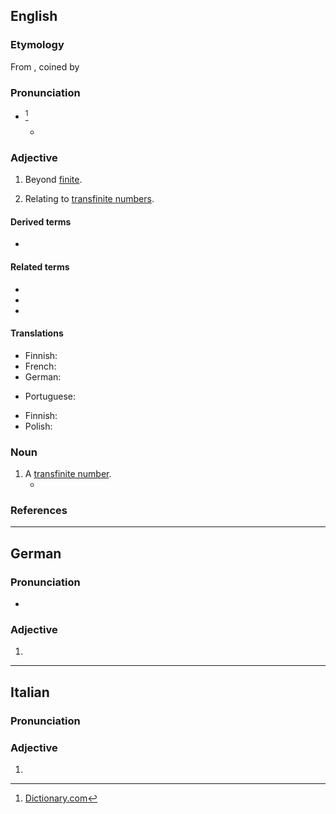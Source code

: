 ==English==

===Etymology===
From {{etyl|de|en}} {{m|de|transfinit}}, coined by {{w|Georg Cantor}}

===Pronunciation===
* {{IPA|en|/tɹænsˈfaɪnaɪt/}}<ref>[http://dictionary.reference.com/browse/transfinite Dictionary.com]</ref>
** {{audio|en|LL-Q1860 (eng)-Vealhurl-transfinite.wav|Audio (UK)}}

===Adjective===
{{en-adj|-}}

# Beyond [[finite]].
# {{lb|en|mathematics}} Relating to [[transfinite number]]s.

====Derived terms====
* {{l|en|transfinitely}}

====Related terms====
* {{l|en|finite}}
* {{l|en|infinite}}
* {{l|en|transfinity}}

====Translations====
{{trans-top|beyond finite}}
* Finnish: {{t|fi|transfiniittinen}}
* French: {{t+|fr|transfini}}
* German: {{t+|de|transfinit}}
{{trans-mid}}
* Portuguese: {{t|pt|transfinito|m}}
{{trans-bottom}}

{{trans-top|relating to transfinite numbers}}
* Finnish: {{t|fi|transfiniittinen}}
* Polish: {{t|pl|pozaskończony}}
{{trans-mid}}
{{trans-bottom}}

===Noun===
{{en-noun}}

# A [[transfinite number]].
#* {{quote-book|en|author=Oliver Sacks|title=Awakenings|passage=An interesting and perhaps essential formal model of this quality is to be found in Cantor's concepts of infinite sets and transfinite cardinals. The laws of ordinary, inductive mathematics do not apply to these, for the 'least part' of such '''transfinites''' are equal to the whole, and convey their infinite (i.e. world-like) quality.|year=1973}}

===References===
<references/>

----

==German==

===Pronunciation===
* {{audio|de|De-transfinite.ogg|Audio}}

===Adjective===
{{head|de|adjective form}}

# {{de-adj form of|transfinit}}

----

==Italian==

===Pronunciation===
{{it-pr|transfinìte}}

===Adjective===
{{head|it|adjective form}}

# {{adj form of|it|transfinito||f|p}}